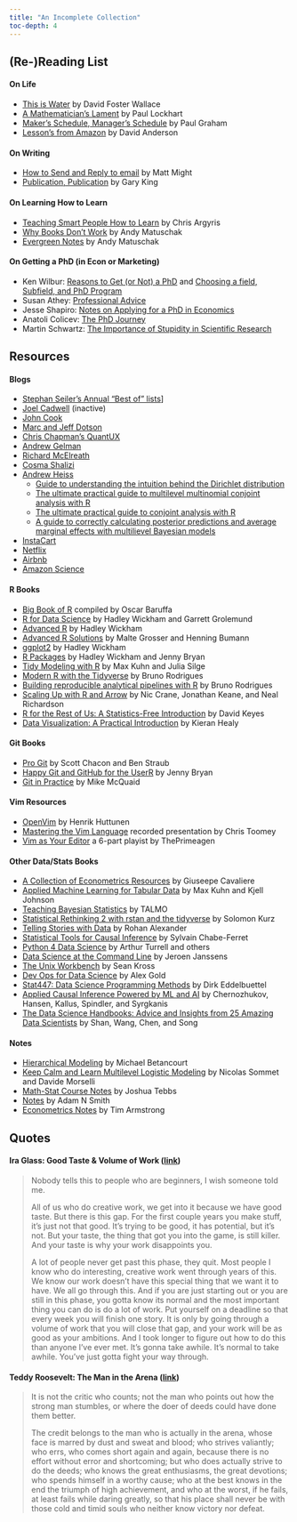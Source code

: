 ```yaml
---
title: "An Incomplete Collection"
toc-depth: 4
---
```




## (Re-)Reading List

#### On Life

 - [This is Water](https://web.ics.purdue.edu/~drkelly/DFWKenyonAddress2005.pdf) by David Foster Wallace
 - [A Mathematician's Lament](http://worrydream.com/refs/Lockhart-MathematiciansLament.pdf) by Paul Lockhart
 - [Maker's Schedule, Manager's Schedule](https://www.paulgraham.com/makersschedule.html) by Paul Graham
 - [Lesson's from Amazon](https://www.linkedin.com/posts/scarletink_12-things-i-learned-in-big-tech-activity-7032114623050891264-liMq) by David Anderson

#### On Writing

 - [How to Send and Reply to email](https://matt.might.net/articles/how-to-email/) by Matt Might
 - [Publication, Publication](https://gking.harvard.edu/sites/scholar.harvard.edu/files/gking/files/paperspub.pdf) by Gary King

#### On Learning How to Learn

 - [Teaching Smart People How to Learn](https://hbr.org/1991/05/teaching-smart-people-how-to-learn) by Chris Argyris
 - [Why Books Don't Work](https://andymatuschak.org/books/) by Andy Matuschak
 - [Evergreen Notes](https://notes.andymatuschak.org/About_these_notes?stackedNotes=z5E5QawiXCMbtNtupvxeoEX) by Andy Matuschak

#### On Getting a PhD (in Econ or Marketing)

 - Ken Wilbur: [Reasons to Get (or Not) a PhD](https://kennethcwilbur.github.io/website//#:~:text=Reasons%20to%20get%20or%20not%20get%20a%20Ph.D.) and [Choosing a field, Subfield, and PhD Program](https://kennethcwilbur.github.io/website//#:~:text=Choosing%20a%20field%2C%20subfield%20and%20Ph.D.%20program)
 - Susan Athey: [Professional Advice](https://gsb-faculty.stanford.edu/susan-athey/professional-advice/)
 - Jesse Shapiro: [Notes on Applying for a PhD in Economics](https://scholar.harvard.edu/files/shapiro/files/phdnotes.pdf)
 - Anatoli Colicev: [The PhD Journey](https://drive.google.com/file/d/1G9VsH4hbBhrtrJ7Cp4XsxuXLKuSFRjcn/view)
 - Martin Schwartz: [The Importance of Stupidity in Scientific Research](https://web.stanford.edu/~fukamit/schwartz-2008.pdf)



## Resources


#### Blogs

 - [Stephan Seiler's Annual "Best of" lists](https://www.seilerstephan.com/blog)]
 - [Joel Cadwell](https://joelcadwell.blogspot.com/) (inactive)
 - [John Cook](https://www.johndcook.com/blog/)
 - [Marc and Jeff Dotson](https://occasionaldivergences.com/)
 - [Chris Chapman's QuantUX](https://quantuxblog.com/)
 - [Andrew Gelman](https://statmodeling.stat.columbia.edu/)
 - [Richard McElreath](https://elevanth.org/)
 - [Cosma Shalizi](https://www.stat.cmu.edu/~cshalizi/)
 - [Andrew Heiss](https://www.andrewheiss.com/blog/)
    - [Guide to understanding the intuition behind the Dirichlet distribution](https://www.andrewheiss.com/blog/2023/09/18/understanding-dirichlet-beta-intuition/) 
    - [The ultimate practical guide to multilevel multinomial conjoint analysis with R](https://www.andrewheiss.com/blog/2023/08/12/conjoint-multilevel-multinomial-guide/)
    - [The ultimate practical guide to conjoint analysis with R](https://www.andrewheiss.com/blog/2023/07/25/conjoint-bayesian-frequentist-guide/)
    - [A guide to correctly calculating posterior predictions and average marginal effects with multilievel Bayesian models](https://www.andrewheiss.com/blog/2021/11/10/ame-bayes-re-guide/)
  - [InstaCart](https://tech.instacart.com/)
  - [Netflix](https://netflixtechblog.com/)
  - [Airbnb](https://medium.com/airbnb-engineering)
  - [Amazon Science](https://www.amazon.science/)

#### R Books

 - [Big Book of R](https://www.bigbookofr.com/) compiled by Oscar Baruffa
 - [R for Data Science](https://r4ds.hadley.nz/) by Hadley Wickham and Garrett Grolemund
 - [Advanced R](https://adv-r.hadley.nz/) by Hadley Wickham
 - [Advanced R Solutions](https://advanced-r-solutions.rbind.io/) by Malte Grosser and Henning Bumann
 - [ggplot2](https://ggplot2-book.org/) by Hadley Wickham
 - [R Packages](https://r-pkgs.org/) by Hadley Wickham and Jenny Bryan
 - [Tidy Modeling with R](https://www.tmwr.org/) by Max Kuhn and Julia Silge
 - [Modern R with the Tidyverse](https://modern-rstats.eu/) by Bruno Rodrigues
 - [Building reproducible analytical pipelines with R](https://raps-with-r.dev/) by Bruno Rodrigues
 - [Scaling Up with R and Arrow](https://arrowrbook.com/) by Nic Crane, Jonathan Keane, and Neal Richardson
 - [R for the Rest of Us: A Statistics-Free Introduction](https://book.rfortherestofus.com/) by David Keyes
 - [Data Visualization: A Practical Introduction](https://socviz.co/) by Kieran Healy

<!--
### Not sure if these should make the list:
 - [R Programming for Research](https://geanders.github.io/RProgrammingForResearch/index.html) CSU ERHS course
 - [Mastering Software Development in R](https://leanpub.com/msdr) by Roger Peng, Sean Kross, and Brooke Anderson
 - [Developing Data Products in R](https://leanpub.com/ddp) by Brian Caffo and Sean Kross
-->
 
#### Git Books

 - [Pro Git](https://git-scm.com/book/en/v2) by Scott Chacon and Ben Straub
 - [Happy Git and GitHub for the UserR](https://happygitwithr.com/) by Jenny Bryan
 - [Git in Practice](https://www.manning.com/books/git-in-practice) by Mike McQuaid

#### Vim Resources

 - [OpenVim](https://www.openvim.com/) by Henrik Huttunen
 - [Mastering the Vim Language](https://www.youtube.com/watch?v=wlR5gYd6um0) recorded presentation by Chris Toomey
 - [Vim as Your Editor](https://www.youtube.com/watch?v=X6AR2RMB5tE&list=PLm323Lc7iSW_wuxqmKx_xxNtJC_hJbQ7R) a 6-part playist by ThePrimeagen

#### Other Data/Stats Books

 - [A Collection of Econometrics Resources](https://giuseppecavaliere.wixsite.com/giuseppe/econometrics-lecture-notes-and-books) by Giuseepe Cavaliere
 - [Applied Machine Learning for Tabular Data](https://aml4td.org/) by Max Kuhn and Kjell Johnson
 - [Teaching Bayesian Statistics](http://talmo.uk/2024/teachingbayesian.html) by TALMO
 - [Statistical Rethinking 2 with rstan and the tidyverse](https://solomon.quarto.pub/sr2rstan/) by Solomon Kurz
 - [Telling Stories with Data](https://tellingstorieswithdata.com/) by Rohan Alexander
 - [Statistical Tools for Causal Inference](https://chabefer.github.io/STCI/index.html) by Sylvain Chabe-Ferret
 - [Python 4 Data Science](https://aeturrell.github.io/python4DS/welcome.html#) by Arthur Turrell and others
 - [Data Science at the Command Line](https://jeroenjanssens.com/dsatcl/) by Jeroen Janssens
 - [The Unix Workbench](https://seankross.com/the-unix-workbench/) by Sean Kross
 - [Dev Ops for Data Science](https://do4ds.com) by Alex Gold
 - [Stat447: Data Science Programming Methods](https://stat447.com/) by Dirk Eddelbuettel 
 - [Applied Causal Inference Powered by ML and AI](https://causalml-book.org/) by Chernozhukov, Hansen, Kallus, Spindler, and Syrgkanis
 - [The Data Science Handbooks: Advice and Insights from 25 Amazing Data Scientists](https://www.thedatasciencehandbook.com/) by Shan, Wang, Chen, and Song

#### Notes

 - [Hierarchical Modeling](https://betanalpha.github.io/assets/case_studies/hierarchical_modeling.html) by Michael Betancourt
 - [Keep Calm and Learn Multilevel Logistic Modeling](https://rips-irsp.com/articles/10.5334/irsp.90#ill-show-you-a-three-step-simplified-procedure-for-multilevel-logistic-regression) by Nicolas Sommet and Davide Morselli
 - [Math-Stat Course Notes](https://people.stat.sc.edu/Tebbs/) by Joshua Tebbs
 - [Notes](https://www.adamnsmith.com/notes.html) by Adam N Smith
 - [Econometrics Notes](https://tbarmstr.github.io/teaching.html) by Tim Armstrong

<!--  

#### Demand Estimation

 - Berry (1994) Estimating Discrete Choice Models of Product Differentiation [[link](https://www.jstor.org/stable/2555829)]
 - Nevo (2000) A Practitioner’s Guide to Estimation of Random-Coefcients Logit Models of Demand [[link](https://bpb-us-w2.wpmucdn.com/web.sas.upenn.edu/dist/3/499/files/2018/09/RAs_guide-1cnwy2p.pdf)]
 - Chintagunta & Nair (2011) Discrete Choice Models of Consumer Demand in Marketing [[link](https://pubsonline.informs.org/doi/10.1287/mksc.1110.0674)]
 - Berry and Haile (2021) Foundations of Demand Estimation [[link](https://www.sciencedirect.com/science/article/abs/pii/S1573448X21000017)]
 - Gandhi & Nevo (2021) Empirical Models of Demand and Supply in Differentiated Products Industries [[link](https://www.sciencedirect.com/science/article/abs/pii/S1573448X21000029)]
 - Ursu, Seiler, & Honka (Draft) The Sequential Search Model: A Framework for Empirical Research [[link](https://papers.ssrn.com/sol3/papers.cfm?abstract_id=4357557)]
 
#### Causal Inference

 - Rossi (2014) Even the Rich Can Make Themselves Poor: A Critical Examination of IV Methods in Marketing Applications [[link](https://pubsonline.informs.org/doi/10.1287/mksc.2014.0860)]
 - Angrist (2022) Empirical Strategies in Economics: Illuminating the Path From Cause to Effect [[link](https://onlinelibrary.wiley.com/doi/abs/10.3982/ECTA20640)]
 - Heckman and Pinto (Draft) Causality and Econometrics [[link](https://www.nber.org/papers/w29787)]

-->



## Quotes


#### Ira Glass: Good Taste & Volume of Work ([link](https://www.youtube.com/watch?v=X2wLP0izeJE))

> Nobody tells this to people who are beginners, I wish someone told me. 
>
> All of us who do creative work, we get into it because we have good taste. But there is this gap. For the first couple years you make stuff, it’s just not that good. It’s trying to be good, it has potential, but it’s not. But your taste, the thing that got you into the game, is still killer. And your taste is why your work disappoints you. 
>
> A lot of people never get past this phase, they quit. Most people I know who do interesting, creative work went through years of this. We know our work doesn’t have this special thing that we want it to have. We all go through this. And if you are just starting out or you are still in this phase, you gotta know its normal and the most important thing you can do is do a lot of work. Put yourself on a deadline so that every week you will finish one story. It is only by going through a volume of work that you will close that gap, and your work will be as good as your ambitions. And I took longer to figure out how to do this than anyone I’ve ever met. It’s gonna take awhile. It’s normal to take awhile. You’ve just gotta fight your way through.


#### Teddy Roosevelt: The Man in the Arena ([link](https://www.theodorerooseveltcenter.org/Learn-About-TR/TR-Encyclopedia/Culture-and-Society/Man-in-the-Arena.aspx))

> It is not the critic who counts; not the man who points out how the strong man stumbles, or where the doer of deeds could have done them better. 
>
> The credit belongs to the man who is actually in the arena, whose face is marred by dust and sweat and blood; who strives valiantly; who errs, who comes short again and again, because there is no effort without error and shortcoming; but who does actually strive to do the deeds; who knows the great enthusiasms, the great devotions; who spends himself in a worthy cause; who at the best knows in the end the triumph of high achievement, and who at the worst, if he fails, at least fails while daring greatly, so that his place shall never be with those cold and timid souls who neither know victory nor defeat.



